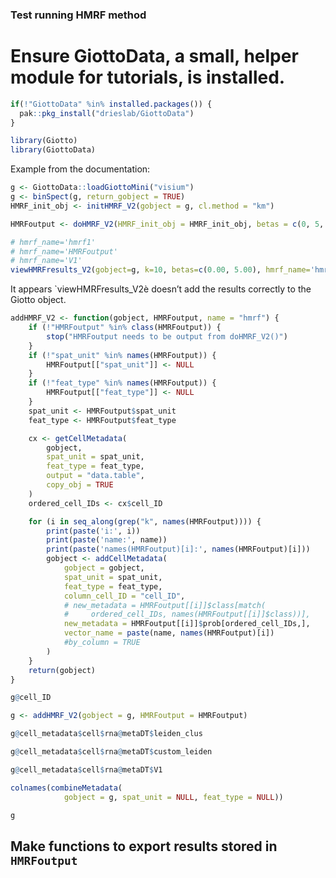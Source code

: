 ### Test running HMRF method

# Ensure GiottoData, a small, helper module for tutorials, is installed.
```r
if(!"GiottoData" %in% installed.packages()) {
  pak::pkg_install("drieslab/GiottoData")
}
```

```r
library(Giotto)
library(GiottoData)
```

Example from the documentation:
```r
g <- GiottoData::loadGiottoMini("visium")
g <- binSpect(g, return_gobject = TRUE)
HMRF_init_obj <- initHMRF_V2(gobject = g, cl.method = "km")

HMRFoutput <- doHMRF_V2(HMRF_init_obj = HMRF_init_obj, betas = c(0, 5, 2))
```

```r
# hmrf_name='hmrf1'
# hmrf_name='HMRFoutput'
# hmrf_name='V1'
viewHMRFresults_V2(gobject=g, k=10, betas=c(0.00, 5.00), hmrf_name='hmrf', save_plot=False)
```
It appears `viewHMRFresults_V2è doesn't add the results correctly to the Giotto object.

```r
addHMRF_V2 <- function(gobject, HMRFoutput, name = "hmrf") {
    if (!"HMRFoutput" %in% class(HMRFoutput)) {
        stop("HMRFoutput needs to be output from doHMRF_V2()")
    }
    if (!"spat_unit" %in% names(HMRFoutput)) {
        HMRFoutput[["spat_unit"]] <- NULL
    }
    if (!"feat_type" %in% names(HMRFoutput)) {
        HMRFoutput[["feat_type"]] <- NULL
    }
    spat_unit <- HMRFoutput$spat_unit
    feat_type <- HMRFoutput$feat_type

    cx <- getCellMetadata(
        gobject,
        spat_unit = spat_unit,
        feat_type = feat_type,
        output = "data.table",
        copy_obj = TRUE
    )
    ordered_cell_IDs <- cx$cell_ID

    for (i in seq_along(grep("k", names(HMRFoutput)))) {
        print(paste('i:', i))
        print(paste('name:', name))
        print(paste('names(HMRFoutput)[i]:', names(HMRFoutput)[i]))
        gobject <- addCellMetadata(
            gobject = gobject,
            spat_unit = spat_unit,
            feat_type = feat_type,
            column_cell_ID = "cell_ID",
            # new_metadata = HMRFoutput[[i]]$class[match(
            #     ordered_cell_IDs, names(HMRFoutput[[i]]$class))],
            new_metadata = HMRFoutput[[i]]$prob[ordered_cell_IDs,],
            vector_name = paste(name, names(HMRFoutput)[i])
            #by_column = TRUE
        )
    }
    return(gobject)
}
```

```r
g@cell_ID
```

```r
g <- addHMRF_V2(gobject = g, HMRFoutput = HMRFoutput)
```



```r
g@cell_metadata$cell$rna@metaDT$leiden_clus
```

```r
g@cell_metadata$cell$rna@metaDT$custom_leiden
```

```r
g@cell_metadata$cell$rna@metaDT$V1
```

```r
colnames(combineMetadata(
            gobject = g, spat_unit = NULL, feat_type = NULL))
```

```r
g
```


## Make functions to export results stored in `HMRFoutput`

